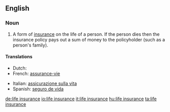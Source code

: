 ==English==

===Noun===
{{en-noun|sg=[[life]] [[insurance]]|-|s}}

# {{context|insurance}} A form of [[insurance]] on the life of a person. If the person dies then the insurance policy pays out a sum of money to the policyholder (such as a person's family).

====Translations====
{{trans-top|A form of [[insurance]]}}
* Dutch: {{t-|nl|levensverzekering|f}}
* French: [[assurance-vie]] {{f}}
{{trans-mid}}
* Italian: [[assicurazione sulla vita]] {{f}}
* Spanish: [[seguro de vida]] {{m}}
{{trans-bottom}}

[[de:life insurance]]
[[io:life insurance]]
[[it:life insurance]]
[[hu:life insurance]]
[[ta:life insurance]]
